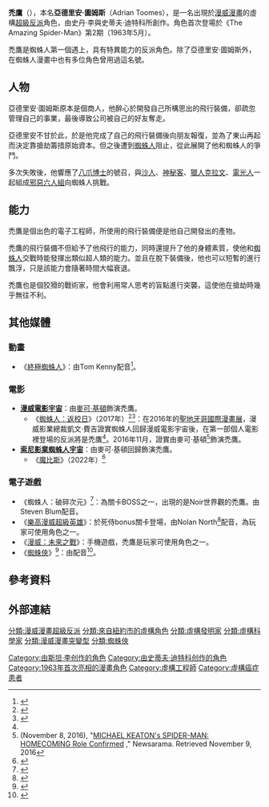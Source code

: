 {{NoteTA
|G1=美國漫畫
|G2=Movie
|G3=Show
|T=zh-tw:禿鷹 ; zh-hk:禿鷲 ;
|1=zh-tw:禿鷹; zh-hk:禿鷲;
|2=zh-cn:蜘蛛侠;zh-tw:蜘蛛人; zh-hk:蜘蛛俠;
|3=zh-cn:毒液;zh-tw:猛毒; zh-hk:毒魔;
|4=zh-tw:邪惡六人組; zh-hk:六大狂魔;zh-cn:邪恶六人组;
|5=zh-tw:邪惡十二人組; zh-hk:十二狂魔;zh-cn:邪恶十二人组;
|6=zh-cn:章鱼博士;zh-hk:八爪魚博士;zh-tw:八爪博士;
|7=zh-tw:沙人; zh-hk:沙人;
|8=zh-tw:電光人; zh-hk:電人;
|9=zh-tw:神秘客; zh-hk:神秘人;
}}
{{Infobox comics character
|character_name = 禿鷹<br>{{lang|en|Vulture}}
|image = [[File:Vulture_(Adrian_Toomes).jpg|250px]]
|caption = 《漫威騎士：蜘蛛人 Vol 1》#3中的禿鷹<br>由{{link-en|泰瑞·多森|Terry Dodson}}繪製
|publisher = [[漫威漫畫|漫威漫畫]]
|debut = 《The Amazing Spider-Man》#2<br>（1963年5月）
|creators = [[史丹·李|史丹·李]]<br>[[史蒂夫·迪特科|史蒂夫·迪特科]]
|real_name = 亞德里安·圖姆斯<br>（Adrian Toomes）
|aliases= 
|alliances = [[邪惡六人組|邪惡六人組]]<br>邪惡十二人組<br>Legion Accursed
|partners = 
|powers = 天才電子工程師<br>特製的飛行裝備賦予的能力：<br>提升身體能力與飛行
}}

'''禿鷹'''（{{lang-en|Vulture}}），本名'''亞德里安·圖姆斯'''（Adrian Toomes），是一名出現於[[漫威漫畫|漫威漫畫]]的虛構[[超級反派|超級反派]]角色，由史丹·李與史蒂夫·迪特科所創作。角色首次登場於《The Amazing Spider-Man》第2期（1963年5月）。

禿鷹是蜘蛛人第一個遇上，具有特異能力的反派角色。除了亞德里安·圖姆斯外，在蜘蛛人漫畫中也有多位角色曾用過這名號。

==人物==
亞德里安·圖姆斯原本是個商人，他醉心於開發自己所構思出的飛行裝備，卻疏忽管理自己的事業，最後導致公司被自己的好友奪走。

亞德里安不甘於此，於是他完成了自己的飛行裝備後向朋友報復，並為了東山再起而決定靠搶劫籌措原始資本。但之後遭到[[蜘蛛人|蜘蛛人]]阻止，從此展開了他和蜘蛛人的爭鬥。

多次失敗後，他響應了[[八爪博士|八爪博士]]的號召，與[[沙人_(漫威漫畫)|沙人]]、[[神秘法師|神秘客]]、[[獵人克拉文|獵人克拉文]]、[[電光人|電光人]]一起組成[[邪惡六人組|邪惡六人組]]向蜘蛛人挑戰。

==能力==
禿鷹是個出色的電子工程師，所使用的飛行裝備便是他自己開發出的產物。

禿鷹的飛行裝備不但給予了他飛行的能力，同時還提升了他的身體素質，使他和[[蜘蛛人|蜘蛛人]]交戰時能發揮出類似超人類的能力。並且在脫下裝備後，他也可以短暫的進行飄浮，只是該能力會隨著時間大幅衰退。

禿鷹也是個狡猾的戰術家，他會利用常人思考的盲點進行突襲，這使他在搶劫時幾乎無往不利。

==其他媒體==
===動畫===
*《[[終極蜘蛛俠_(動畫)|終極蜘蛛人]]》：由Tom Kenny配音<ref>{{cite episode|title=The Vulture|series=Ultimate Spider Man|network=Disney XD|season=3|number=6|airdate=September 28, 2014}}</ref>。

===電影===
*'''[[漫威電影宇宙|漫威電影宇宙]]'''：由[[麥可·基頓|麥可·基頓]]飾演禿鷹。
**《[[蜘蛛人：返校日|蜘蛛人：返校日]]》（2017年）<ref name="thewrap">{{cite news | author=Linda Ge | url=http://www.thewrap.com/spider-man-homecoming-vulture-villain-michael-keaton/ | title=Spider-Man: Homecoming’ Confirms Vulture Is Villain | publisher=The Wrap | date=2016-07-23 | accessdate=2017-02-17 | archive-date=2021-01-16 | archive-url=https://web.archive.org/web/20210116220240/https://www.thewrap.com/spider-man-homecoming-vulture-villain-michael-keaton/ | dead-url=no }}</ref><ref>{{cite web|url=http://www.newsarama.com/31926-michael-keaton-s-spider-man-homecoming-role-confirmed.html|title=Michael Keaton's Spider-Man: Homecoming Role Confirmed|publisher=newsarama.com|accessdate=2017-05-23|archive-date=2019-12-30|archive-url=https://web.archive.org/web/20191230033912/https://www.newsarama.com/31926-michael-keaton-s-spider-man-homecoming-role-confirmed.html|dead-url=no}}</ref>：在2016年的[[聖地牙哥國際漫畫展|聖地牙哥國際漫畫展]]，漫威影業總裁凱文·費吉證實蜘蛛人回歸漫威電影宇宙後，在第一部個人電影裡登場的反派將是禿鷹<ref name="thewrap" />。2016年11月，證實由麥可·基頓<ref>(November 8, 2016), "[http://www.newsarama.com/31926-michael-keaton-s-spider-man-homecoming-role-confirmed.html MICHAEL KEATON's SPIDER-MAN: HOMECOMING Role Confirmed] {{Wayback|url=http://www.newsarama.com/31926-michael-keaton-s-spider-man-homecoming-role-confirmed.html |date=20191230033912 }}," Newsarama. Retrieved November 9, 2016</ref>飾演禿鷹。
*'''[[索尼影業蜘蛛人宇宙|索尼影業蜘蛛人宇宙]]'''：由麥可·基頓回歸飾演禿鷹。
**《[[魔比斯_(電影)|魔比斯]]》（2022年）<ref name="KeatonConfirmed">{{Cite web |last=Keegan |first=Rebecca |date=2021-08-18 |title=Michael Keaton on Reviving Batman and the Power of Saying No to Hollywood |url=https://www.hollywoodreporter.com/movies/movie-features/michael-keaton-on-reviving-batman-the-protege-worth-dopestick-1234998480/ |url-status=live |archive-url=http://web.archive.org/web/20210818180118/https://www.hollywoodreporter.com/movies/movie-features/michael-keaton-on-reviving-batman-the-protege-worth-dopestick-1234998480/ |archive-date=2021-08-18 |access-date=2021-08-18 |website=[[The_Hollywood_Reporter|The Hollywood Reporter]]}}</ref>

===電子遊戲===
*《蜘蛛人：破碎次元》<ref>{{cite web|url=http://marvel.com/news/vgstories.13289.sdcc_2010~colon~_spider-man_sd_updates?utm_source=Newsletter&utm_medium=Pulse250&utm_term=Link3&utm_content=SDCC2010ShatteredDimensions&utm_campaign=Pulse250Newsletter07202010|title=San Diego Comic-Con 2010: Spider-Man: Shattered Dimension Updates|accessdate=2010-07-22}}</ref>：為關卡BOSS之一，出現的是Noir世界觀的禿鷹。由Steven Blum配音。
*《[[樂高漫威超級英雄|樂高漫威超級英雄]]》：於死侍bonus關卡登場，由Nolan North<ref>{{Cite web |url=http://www.ign.com/articles/2013/07/20/lego-marvel-super-heroes-characters-and-cast-revealed |title=存档副本 |accessdate=2017-02-17 |archive-date=2013-08-22 |archive-url=https://web.archive.org/web/20130822105932/http://www.ign.com/articles/2013/07/20/lego-marvel-super-heroes-characters-and-cast-revealed |dead-url=no }}</ref>配音，為玩家可使用角色之一。
*《[[漫威：未來之戰|漫威：未來之戰]]》：手機遊戲，禿鷹是玩家可使用角色之一。
*《[[蜘蛛俠_(2018年遊戲)|蜘蛛俠]]》<ref>{{cite web|title=Spider-Man E3 Gameplay Footage Reveals Electro, Rhino, Scorpion, And Vulture|url=https://www.gameinformer.com/e3-2018/2018/06/11/spider-man-e3-gameplay-footage-reveals-electro-rhino-scorpion-and-vulture|accessdate=11 June 2018|archive-date=2021-01-26|archive-url=https://web.archive.org/web/20210126052332/https://www.gameinformer.com/e3-2018/2018/06/11/spider-man-e3-gameplay-footage-reveals-electro-rhino-scorpion-and-vulture|dead-url=no}}</ref>：由{{le|德懷特·舒爾茲|Dwight Schultz}}配音<ref>{{cite web|title=Spider-Man (2018 Video Game) Full Cast & Crew|url=https://www.imdb.com/title/tt5807780/fullcredits?ref_=tt_cl_sm#cast|accessdate=2018-09-19|website=IMDb|archive-date=2017-11-03|archive-url=https://web.archive.org/web/20171103200006/http://www.imdb.com/title/tt5807780/fullcredits?ref_=tt_cl_sm#cast|dead-url=no}}</ref>。

==參考資料==
{{reflist}}

==外部連結==

{{蜘蛛人登場角色}}
{{邪惡六人組}}

[[分類:漫威漫畫超級反派|分類:漫威漫畫超級反派]]
[[Category:由斯坦·李创作的角色|Category:由斯坦·李创作的角色]]
[[Category:由史蒂夫·迪特科创作的角色|Category:由史蒂夫·迪特科创作的角色]]
[[Category:1963年首次亮相的漫畫角色|Category:1963年首次亮相的漫畫角色]]
[[Category:虛構工程師|Category:虛構工程師]]
[[分類:來自紐約市的虛構角色|分類:來自紐約市的虛構角色]]
[[分類:虛構發明家|分類:虛構發明家]]
[[分類:虛構科學家|分類:虛構科學家]]
[[分類:漫威漫畫突變型|分類:漫威漫畫突變型]]
[[分類:蜘蛛俠|分類:蜘蛛俠]]
[[Category:虛構癌症患者|Category:虛構癌症患者]]